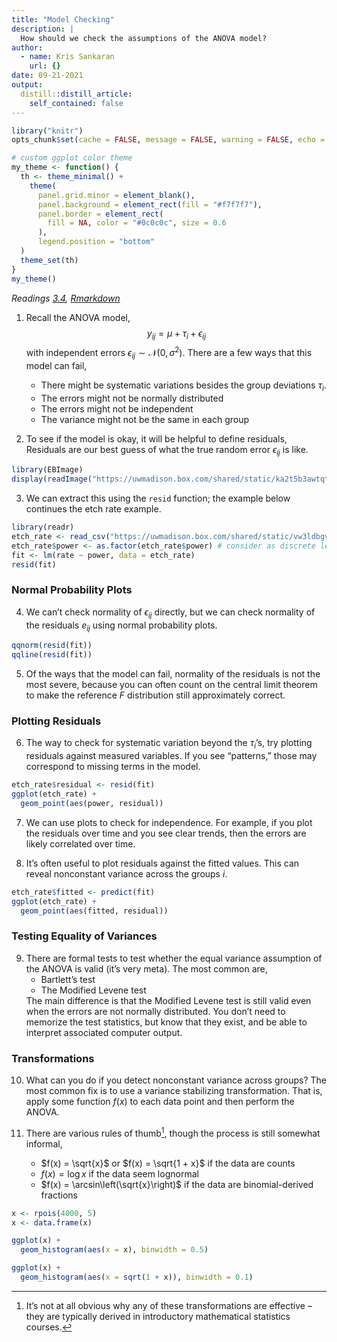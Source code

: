 ```yaml
---
title: "Model Checking"
description: |
  How should we check the assumptions of the ANOVA model?
author:
  - name: Kris Sankaran
    url: {}
date: 09-21-2021
output:
  distill::distill_article:
    self_contained: false
---
```


```r
library("knitr")
opts_chunk$set(cache = FALSE, message = FALSE, warning = FALSE, echo = FALSE)

# custom ggplot color theme
my_theme <- function() {
  th <- theme_minimal() +
    theme(
      panel.grid.minor = element_blank(),
      panel.background = element_rect(fill = "#f7f7f7"),
      panel.border = element_rect(
        fill = NA, color = "#0c0c0c", size = 0.6
      ),
      legend.position = "bottom"
  )
  theme_set(th)
}
my_theme()
```

_Readings [3.4](https://www.wiley.com/en-us/Design+and+Analysis+of+Experiments%2C+10th+Edition-p-9781119492443#content-section), [Rmarkdown](https://github.com/krisrs1128/stat424_f21/blob/main/_posts/2021-08-03-week3-2/week3-2.Rmd)_

1. Recall the ANOVA model,
$$
y_{i j}=\mu+\tau_{i}+\epsilon_{i j}
$$
  with independent errors $\epsilon_{ij} \sim \mathcal{N}\left(0,
  \sigma^2\right)$. There are a few ways that this model can fail,

   * There might be systematic variations besides the group deviations $\tau_i$.
   * The errors might not be normally distributed
   * The errors might not be independent
   * The variance might not be the same in each group

2. To see if the model is okay, it will be helpful to define residuals,
\begin{align*}
e_{i j} &=y_{i j}-\hat{y}_{i j} \\
&=y_{i j}-\bar{y}_{i}.
\end{align*}
    Residuals are our best guess of what the true random error $\epsilon_{ij}$ is
like. 

```r
library(EBImage)
display(readImage("https://uwmadison.box.com/shared/static/ka2t5b3awtqt0mqdqtm8o5zbzs8ur7xp.png"))
```


3. We can extract this using the `resid` function; the example below continues
the etch rate example.

```r
library(readr)
etch_rate <- read_csv("https://uwmadison.box.com/shared/static/vw3ldbgvgn7rupt4tz3ditl1mpupw44h.csv")
etch_rate$power <- as.factor(etch_rate$power) # consider as discrete levels
fit <- lm(rate ~ power, data = etch_rate)
resid(fit)
```

### Normal Probability Plots

4. We can’t check normality of $\epsilon_{ij}$ directly, but we can check
normality of the residuals $e_{ij}$ using normal probability plots.

```r
qqnorm(resid(fit))
qqline(resid(fit))
```

5. Of the ways that the model can fail, normality of the residuals is not the
most severe, because you can often count on the central limit theorem to make
the reference $F$ distribution still approximately correct.

### Plotting Residuals

6. The way to check for systematic variation beyond the $\tau_i$’s, try plotting
residuals against measured variables. If you see "patterns," those may
correspond to missing terms in the model.

```r
etch_rate$residual <- resid(fit)
ggplot(etch_rate) +
  geom_point(aes(power, residual))
```

7. We can use plots to check for independence. For example, if you plot the
residuals over time and you see clear trends, then the errors are likely
correlated over time.

8. It's often useful to plot residuals against the fitted values. This can
reveal nonconstant variance across the groups $i$.

```r
etch_rate$fitted <- predict(fit)
ggplot(etch_rate) +
  geom_point(aes(fitted, residual))
```

### Testing Equality of Variances

9. There are formal tests to test whether the equal variance assumption of the
ANOVA is valid (it’s very meta). The most common are,
    * Bartlett’s test
    * The Modified Levene test

    The main difference is that the Modified Levene test is still valid even when the errors are not normally distributed. You don’t need to memorize the test statistics, but know that they exist, and be able to interpret associated computer output.

### Transformations

10. What can you do if you detect nonconstant variance across groups? The most
common fix is to use a variance stabilizing transformation. That is, apply some
function $f(x)$ to each data point and then perform the ANOVA.

11. There are various rules of thumb^[It’s not at all obvious why any of these transformations are effective --
they are typically derived in introductory mathematical statistics courses.], though the process is still somewhat
informal,
    * $f(x) = \sqrt{x}$ or $f(x) = \sqrt{1 + x}$ if the data are counts
    * $f(x) = \log x$ if the data seem lognormal
    * $f(x) = \arcsin\left(\sqrt{x}\right)$ if the data are binomial-derived fractions
    
```r
x <- rpois(4000, 5)
x <- data.frame(x)

ggplot(x) +
  geom_histogram(aes(x = x), binwidth = 0.5)

ggplot(x) +
  geom_histogram(aes(x = sqrt(1 + x)), binwidth = 0.1)
```
